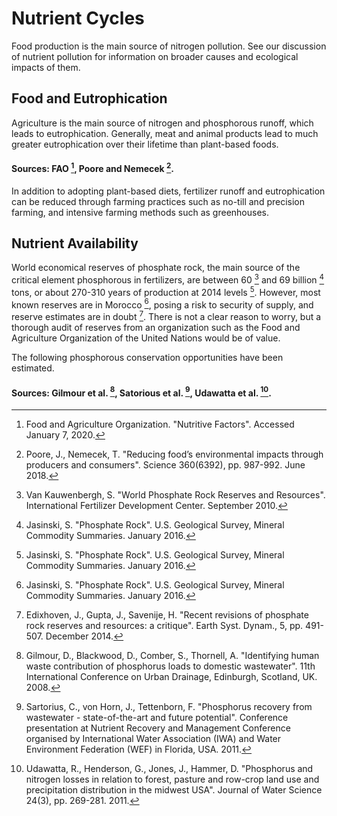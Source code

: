 # Nutrient Cycles

Food production is the main source of nitrogen pollution. See our discussion of nutrient pollution for information on broader causes and ecological impacts of them.

## Food and Eutrophication
Agriculture is the main source of nitrogen and phosphorous runoff, which leads to eutrophication. Generally, meat and animal products lead to much greater eutrophication over their lifetime than plant-based foods.

#### Sources: FAO [^2], Poore and Nemecek [^5].

In addition to adopting plant-based diets, fertilizer runoff and eutrophication can be reduced through farming practices such as no-till and precision farming, and intensive farming methods such as greenhouses.

## Nutrient Availability
World economical reserves of phosphate rock, the main source of the critical element phosphorous in fertilizers, are between 60 [^8] and 69 billion [^4] tons, or about 270-310 years of production at 2014 levels [^4]. However, most known reserves are in Morocco [^4], posing a risk to security of supply, and reserve estimates are in doubt [^1]. There is not a clear reason to worry, but a thorough audit of reserves from an organization such as the Food and Agriculture Organization of the United Nations would be of value.

The following phosphorous conservation opportunities have been estimated.

#### Sources: Gilmour et al. [^3], Satorious et al. [^6], Udawatta et al. [^7].

[^1]: Edixhoven, J., Gupta, J., Savenije, H. "Recent revisions of phosphate rock reserves and resources: a critique". Earth Syst. Dynam., 5, pp. 491-507. December 2014.

[^2]: Food and Agriculture Organization. "Nutritive Factors". Accessed January 7, 2020.

[^3]: Gilmour, D., Blackwood, D., Comber, S., Thornell, A. "Identifying human waste contribution of phosphorus loads to domestic wastewater". 11th International Conference on Urban Drainage, Edinburgh, Scotland, UK. 2008.

[^4]: Jasinski, S. "Phosphate Rock". U.S. Geological Survey, Mineral Commodity Summaries. January 2016.

[^5]: Poore, J., Nemecek, T. "Reducing food’s environmental impacts through producers and consumers". Science 360(6392), pp. 987-992. June 2018.

[^6]: Sartorius, C., von Horn, J., Tettenborn, F. "Phosphorus recovery from wastewater - state-of-the-art and future potential". Conference presentation at Nutrient Recovery and Management Conference organised by International Water Association (IWA) and Water Environment Federation (WEF) in Florida, USA. 2011.

[^7]: Udawatta, R., Henderson, G., Jones, J., Hammer, D. "Phosphorus and nitrogen losses in relation to forest, pasture and row-crop land use and precipitation distribution in the midwest USA". Journal of Water Science 24(3), pp. 269-281. 2011.

[^8]: Van Kauwenbergh, S. "World Phosphate Rock Reserves and Resources". International Fertilizer Development Center. September 2010.
